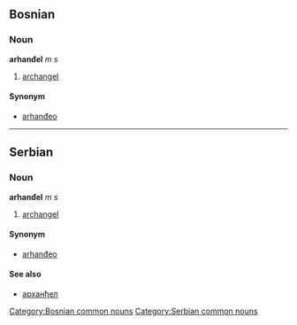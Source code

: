 ==Bosnian==
===Noun===
'''arhanđel''' ''m s''
#[[archangel]]
====Synonym====
*[[arhanđeo]]
[[Category:Bosnian common nouns]]

----

==Serbian==
===Noun===
'''arhanđel''' ''m s''
#[[archangel]]
====Synonym====
*[[arhanđeo]]
====See also====
*[[арханђел]]
[[Category:Serbian common nouns]]